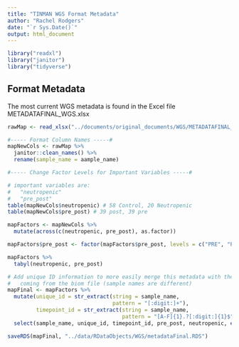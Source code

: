 ```yaml
---
title: "TINMAN WGS Format Metadata"
author: "Rachel Rodgers"
date: "`r Sys.Date()`"
output: html_document
---
```


```r
library("readxl")
library("janitor")
library("tidyverse")
```

## Format Metadata

The most current WGS metadata is found in the Excel file METADATAFINAL_WGS.xlsx

```r
rawMap <- read_xlsx("../documents/original_documents/WGS/METADATAFINAL_WGS.xlsx") # 78 x 26

#----- Format Column Names -----#
mapNewCols <- rawMap %>% 
  janitor::clean_names() %>% 
  rename(sample_name = aample_name)

#----- Change Factor Levels for Important Variables -----#

# important variables are:
#   "neutropenic"
#   "pre_post"
table(mapNewCols$neutropenic) # 58 Control, 20 Neutropenic
table(mapNewCols$pre_post) # 39 post, 39 pre

mapFactors <- mapNewCols %>% 
  mutate(across(c(neutropenic, pre_post), as.factor))

mapFactors$pre_post <- factor(mapFactors$pre_post, levels = c("PRE", "POST"))

mapFactors %>% 
  tabyl(neutropenic, pre_post)

# Add unique ID information to more easily merge this metadata with the data
#   coming from the biom file (sample names are different)
mapFinal <- mapFactors %>%
  mutate(unique_id = str_extract(string = sample_name,
                                 pattern = "[:digit:]+"),
         timepoint_id = str_extract(string = sample_name,
                                    pattern = "[A-F]{1}.?[:digit:]{1}$")) %>% 
  select(sample_name, unique_id, timepoint_id, pre_post, neutropenic, everything())
```

```r
saveRDS(mapFinal, "../data/RDataObjects/WGS/metadataFinal.RDS")
```

